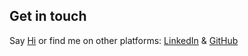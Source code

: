 ## Get in touch

Say [Hi](kevin.m.sooter@gmail.com) or find me on other platforms: [LinkedIn](https://www.linkedin.com/in/kevin-sooter/) & [GitHub](https://github.com/kevin-sooter)
